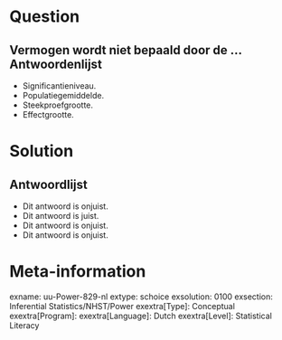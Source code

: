 Question
========
  
Vermogen wordt niet bepaald door de ...  Antwoordenlijst
----------
* Significantieniveau.
* Populatiegemiddelde.
* Steekproefgrootte.
* Effectgrootte.

Solution
========

Antwoordlijst
----------
* Dit antwoord is onjuist.
* Dit antwoord is juist.
* Dit antwoord is onjuist.
* Dit antwoord is onjuist.

Meta-information
================
exname: uu-Power-829-nl
extype: schoice
exsolution: 0100
exsection: Inferential Statistics/NHST/Power
exextra[Type]: Conceptual
exextra[Program]: 
exextra[Language]: Dutch
exextra[Level]: Statistical Literacy
